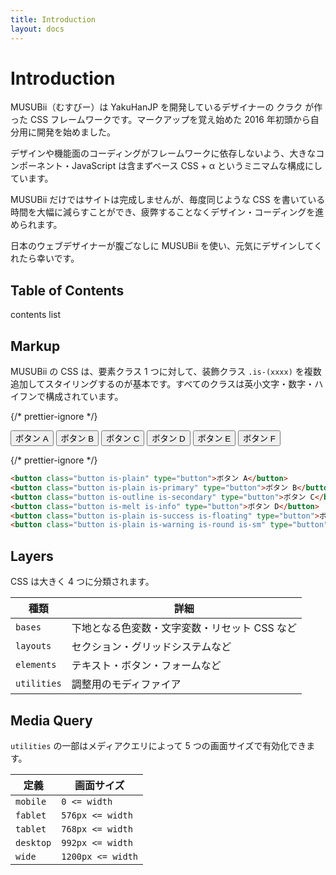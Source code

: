 ```yaml
---
title: Introduction
layout: docs
---
```



# Introduction

MUSUBii（むすびー）は <ExternalLink href="https://yakuhanjp.qranoko.jp/">YakuHanJP</ExternalLink> を開発しているデザイナーの <ExternalLink href="https://twitter.com/Qrac_JP">クラク</ExternalLink> が作った CSS フレームワークです。マークアップを覚え始めた 2016 年初頭から自分用に開発を始めました。

デザインや機能面のコーディングがフレームワークに依存しないよう、大きなコンポーネント・JavaScript は含まずベース CSS + α というミニマムな構成にしています。

MUSUBii だけではサイトは完成しませんが、毎度同じような CSS を書いている時間を大幅に減らすことができ、疲弊することなくデザイン・コーディングを進められます。

日本のウェブデザイナーが腹ごなしに MUSUBii を使い、元気にデザインしてくれたら幸いです。

## Table of Contents

contents list

## Markup

MUSUBii の CSS は、要素クラス 1 つに対して、装飾クラス `.is-(xxxx)` を複数追加してスタイリングするのが基本です。すべてのクラスは英小文字・数字・ハイフンで構成されています。

{/* prettier-ignore */}
<div className="docs-preview">
  <div className="box is-flex is-top is-gap-xs">
    <button className="button is-plain" type="button">ボタン A</button>
    <button className="button is-plain is-primary" type="button">ボタン B</button>
    <button className="button is-outline is-secondary" type="button">ボタン C</button>
    <button className="button is-melt is-info" type="button">ボタン D</button>
    <button className="button is-plain is-success is-floating" type="button">ボタン E</button>
    <button className="button is-plain is-warning is-round is-sm" type="button">ボタン F</button>
  </div>
</div>

{/* prettier-ignore */}
```html
<button class="button is-plain" type="button">ボタン A</button>
<button class="button is-plain is-primary" type="button">ボタン B</button>
<button class="button is-outline is-secondary" type="button">ボタン C</button>
<button class="button is-melt is-info" type="button">ボタン D</button>
<button class="button is-plain is-success is-floating" type="button">ボタン E</button>
<button class="button is-plain is-warning is-round is-sm" type="button">ボタン F</button>
```

## Layers

CSS は大きく 4 つに分類されます。

| 種類        | 詳細                                          |
| ----------- | --------------------------------------------- |
| `bases`     | 下地となる色変数・文字変数・リセット CSS など |
| `layouts`   | セクション・グリッドシステムなど              |
| `elements`  | テキスト・ボタン・フォームなど                |
| `utilities` | 調整用のモディファイア                        |

## Media Query

`utilities` の一部はメディアクエリによって 5 つの画面サイズで有効化できます。

| 定義      | 画面サイズ        |
| --------- | ----------------- |
| `mobile`  | `0 <= width`      |
| `fablet`  | `576px <= width`  |
| `tablet`  | `768px <= width`  |
| `desktop` | `992px <= width`  |
| `wide`    | `1200px <= width` |
